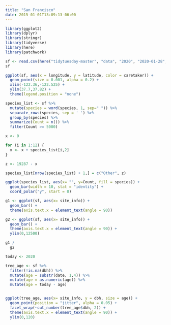 ```yaml
---
title: "San Francisco"
date: 2015-01-01T13:09:13-06:00
---
```


```r
library(ggplot2)
library(dplyr)
library(stringr)
library(tidyverse)
library(here)
library(patchwork)
```

```r
sf <- read.csv(here("tidytuesday-master", "data", "2020", "2020-01-28", "sf_trees.csv"))
sf
```

```r
ggplot(sf, aes(x = longitude, y = latitude, color = caretaker)) +
  geom_point(size = 0.001, alpha = 0.2) +
  xlim(-122.36,-122.525) + 
  ylim(37.7,37.82) +
  theme(legend.position = "none")
```

```r

species_list <- sf %>%
  mutate(species = word(species, 1, sep=" ")) %>%
  separate_rows(species, sep = ' ') %>%
  group_by(species) %>%
  summarize(Count = n()) %>%
  filter(Count >= 5000)

x <- 0

for (i in 1:12) {
  x <- x + species_list[i,2]
}

z <- 19287 - x

species_list[nrow(species_list) + 1,] = c("Other", z)

ggplot(species_list, aes(x= "", y=Count, fill = species)) +
  geom_bar(width = 10, stat = "identity") +
  coord_polar("y", start = 0)   

```

```r
g1 <- ggplot(sf, aes(x= site_info)) +
  geom_bar() +
  theme(axis.text.x = element_text(angle = 90))

g2 <- ggplot(sf, aes(x= site_info)) +
  geom_bar() +
  theme(axis.text.x = element_text(angle = 90)) + 
  ylim(0,12500)

g1 /
  g2

```

```r
today <- 2020

tree_age <- sf %>%
  filter(!is.na(dbh)) %>%
  mutate(age = substr(date, 1,4)) %>%
  mutate(age = as.numeric(age)) %>%
  mutate(age = today - age) 


ggplot(tree_age, aes(x= site_info, y = dbh, size = age)) +
  geom_point(position = "jitter", alpha = 0.05) +
  facet_wrap(~cut_number(tree_age$dbh, 2)) +
  theme(axis.text.x = element_text(angle = 90)) +
  ylim(0,120)  



```


